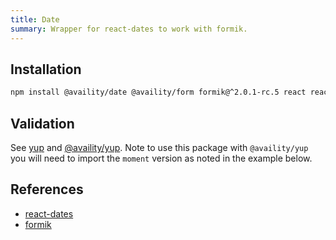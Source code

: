 ```yaml
---
title: Date
summary: Wrapper for react-dates to work with formik.
---
```


## Installation

```bash
npm install @availity/date @availity/form formik@^2.0.1-rc.5 react reactstrap --save
```

## Validation

See [yup](https://github.com/jquense/yup) and [@availity/yup](https://github.com/Availity/sdk-js/tree/master/packages/yup). Note to use this package with `@availity/yup` you will need to import the `moment` version as noted in the example below.

## References

- [react-dates](https://github.com/airbnb/react-dates)
- [formik](https://github.com/jaredpalmer/formik)